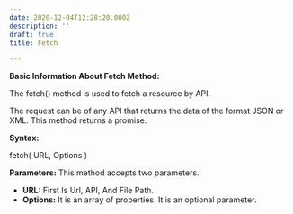 ```yaml
---
date: 2020-12-04T12:28:20.000Z
description: ''
draft: true
title: Fetch

---
```


**Basic Information About Fetch Method:**

The fetch() method is used to fetch a resource by API.

The request can be of any API that returns the data of the format JSON or XML.
This method returns a promise.

**Syntax:**

fetch( URL, Options )

**Parameters:** This method accepts two parameters.

- **URL:** First Is Url, API, And File Path.
- **Options:** It is an array of properties. It is an optional
  parameter.

